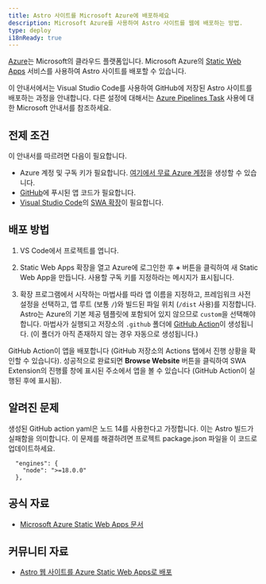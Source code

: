```yaml
---
title: Astro 사이트를 Microsoft Azure에 배포하세요
description: Microsoft Azure를 사용하여 Astro 사이트를 웹에 배포하는 방법.
type: deploy
i18nReady: true
---
```


[Azure](https://azure.microsoft.com/)는 Microsoft의 클라우드 플랫폼입니다. Microsoft Azure의 [Static Web Apps](https://aka.ms/staticwebapps) 서비스를 사용하여 Astro 사이트를 배포할 수 있습니다.

이 안내서에서는 Visual Studio Code를 사용하여 GitHub에 저장된 Astro 사이트를 배포하는 과정을 안내합니다. 다른 설정에 대해서는 [Azure Pipelines Task](https://learn.microsoft.com/en-us/azure/devops/pipelines/tasks/reference/azure-static-web-app-v0?view=azure-pipelines) 사용에 대한 Microsoft 안내서를 참조하세요.

## 전제 조건

이 안내서를 따르려면 다음이 필요합니다.

- Azure 계정 및 구독 키가 필요합니다. [여기에서 무료 Azure 계정](https://azure.microsoft.com/free)을 생성할 수 있습니다.
- [GitHub](https://github.com/)에 푸시된 앱 코드가 필요합니다.
- [Visual Studio Code](https://code.visualstudio.com/)의 [SWA 확장](https://marketplace.visualstudio.com/items?itemName=ms-azuretools.vscode-azurestaticwebapps)이 필요합니다.

## 배포 방법

1. VS Code에서 프로젝트를 엽니다.

2. Static Web Apps 확장을 열고 Azure에 로그인한 후 **+** 버튼을 클릭하여 새 Static Web App을 만듭니다. 사용할 구독 키를 지정하라는 메시지가 표시됩니다.

3. 확장 프로그램에서 시작하는 마법사를 따라 앱 이름을 지정하고, 프레임워크 사전 설정을 선택하고, 앱 루트 (보통 `/`)와 빌드된 파일 위치 (`/dist` 사용)를 지정합니다. Astro는 Azure의 기본 제공 템플릿에 포함되어 있지 않으므로 `custom`을 선택해야 합니다. 마법사가 실행되고 저장소의 `.github` 폴더에 [GitHub Action](https://github.com/features/actions)이 생성됩니다. (이 폴더가 아직 존재하지 않는 경우 자동으로 생성됩니다.)

GitHub Action이 앱을 배포합니다 (GitHub 저장소의 Actions 탭에서 진행 상황을 확인할 수 있습니다). 성공적으로 완료되면 **Browse Website** 버튼을 클릭하여 SWA Extension의 진행률 창에 표시된 주소에서 앱을 볼 수 있습니다 (GitHub Action이 실행된 후에 표시됨).

## 알려진 문제

생성된 GitHub action yaml은 노드 14를 사용한다고 가정합니다. 이는 Astro 빌드가 실패함을 의미합니다. 이 문제를 해결하려면 프로젝트 package.json 파일을 이 코드로 업데이트하세요.

```
  "engines": {
    "node": ">=18.0.0"
  },
```

## 공식 자료

- [Microsoft Azure Static Web Apps 문서](https://learn.microsoft.com/en-us/azure/static-web-apps/)

## 커뮤니티 자료 

- [Astro 웹 사이트를 Azure Static Web Apps로 배포](https://www.blueboxes.co.uk/deploying-an-astro-website-to-azure-static-web-apps)

